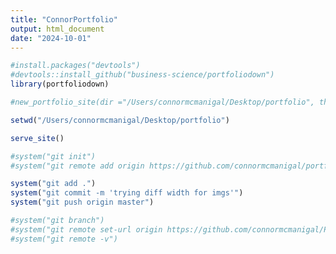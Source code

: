 ```yaml
---
title: "ConnorPortfolio"
output: html_document
date: "2024-10-01"
---
```


```r
#install.packages("devtools")
#devtools::install_github("business-science/portfoliodown")
library(portfoliodown)
```

```r
#new_portfolio_site(dir ="/Users/connormcmanigal/Desktop/portfolio", theme = "raditian")
```

```r
setwd("/Users/connormcmanigal/Desktop/portfolio")
```

```r
serve_site()
```


```r
#system("git init")
#system("git remote add origin https://github.com/connormcmanigal/portfolio.git")
```

```r
system("git add .")
system("git commit -m 'trying diff width for imgs'")
system("git push origin master")
```

```r
#system("git branch")
#system("git remote set-url origin https://github.com/connormcmanigal/Portfolio.git")
#system("git remote -v")
```

